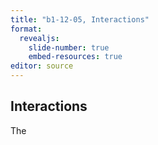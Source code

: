 ```yaml
---
title: "b1-12-05, Interactions"
format: 
  revealjs:
    slide-number: true
    embed-resources: true
editor: source
---
```


## Interactions

:::notes
The
:::
  
